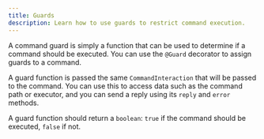 ```yaml
---
title: Guards
description: Learn how to use guards to restrict command execution.
---
```


A command guard is simply a function that can be used to determine if a command
should be executed. You can use the `@Guard` decorator to assign guards to a command.

A guard function is passed the same `CommandInteraction` that will be passed to the command.
You can use this to access data such as the command path or executor, and you
can send a reply using its `reply` and `error` methods.

A guard function should return a `boolean`: `true` if the command should be executed,
`false` if not.